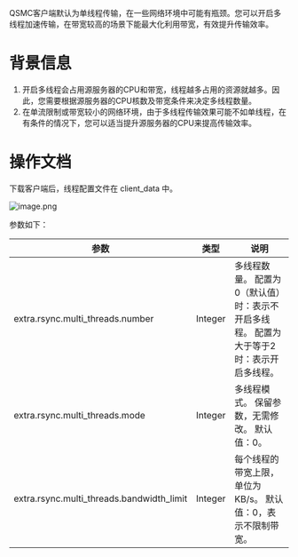 QSMC客户端默认为单线程传输，在一些网络环境中可能有瓶颈。您可以开启多线程加速传输，在带宽较高的场景下能最大化利用带宽，有效提升传输效率。

# 背景信息
1. 开启多线程会占用源服务器的CPU和带宽，线程越多占用的资源就越多。因此，您需要根据源服务器的CPU核数及带宽条件来决定多线程数量。
2. 在单流限制或带宽较小的网络环境，由于多线程传输效果可能不如单线程，在有条件的情况下，您可以适当提升源服务器的CPU来提高传输效率。

# 操作文档
下载客户端后，线程配置文件在 client_data 中。

![image.png](https://dn-odum9helk.qbox.me/Fv-no4mgjRL8_xKRcBgnpVuLO-Hh)

参数如下：

| 参数                                      | 类型    | 说明                                                                                     |
|-------------------------------------------|---------|------------------------------------------------------------------------------------------|
| extra.rsync.multi_threads.number          | Integer | 多线程数量。 配置为0（默认值）时：表示不开启多线程。 配置为大于等于2时：表示开启多线程。 |
| extra.rsync.multi_threads.mode            | Integer | 多线程模式。 保留参数，无需修改。 默认值：0。                                            |
| extra.rsync.multi_threads.bandwidth_limit | Integer | 每个线程的带宽上限，单位为KB/s。 默认值：0，表示不限制带宽。                             |